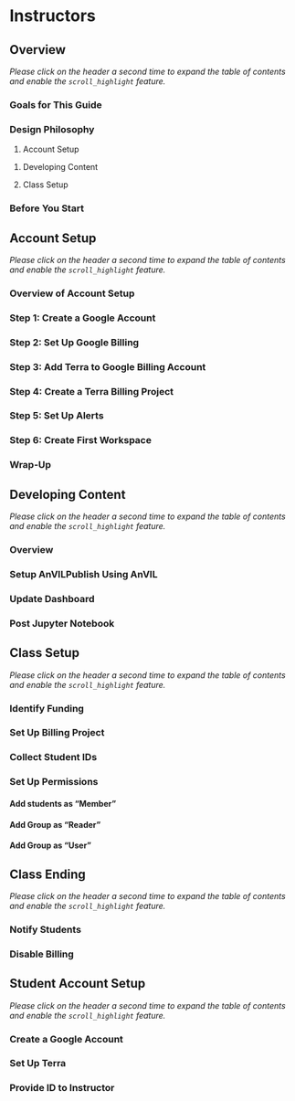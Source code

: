 # Instructors

<!------------------------------------------>

## Overview

*Please click on the header a second time to expand the table of contents and enable the `scroll_highlight` feature.*

### Goals for This Guide

<!-- Google slide -->

### Design Philosophy

1. Account Setup 

<!-- done once e.g. Google free $300 credits -->

1. Developing Content

1. Class Setup

<!-- done for each class e.g. STRIDES? -->

### Before You Start

<!-- Checklist -->

<!------------------------------------------>

## Account Setup

*Please click on the header a second time to expand the table of contents and enable the `scroll_highlight` feature.*

### Overview of Account Setup

### Step 1: Create a Google Account

### Step 2: Set Up Google Billing

### Step 3: Add Terra to Google Billing Account

### Step 4: Create a Terra Billing Project

### Step 5: Set Up Alerts

### Step 6: Create First Workspace

### Wrap-Up

<!------------------------------------------>

## Developing Content

*Please click on the header a second time to expand the table of contents and enable the `scroll_highlight` feature.*

### Overview

### Setup AnVILPublish Using AnVIL

### Update Dashboard

### Post Jupyter Notebook

<!------------------------------------------>

## Class Setup

*Please click on the header a second time to expand the table of contents and enable the `scroll_highlight` feature.*

### Identify Funding

### Set Up Billing Project

### Collect Student IDs

### Set Up Permissions

#### Add students as “Member” 

<!-- to Terra Group (so don’t have to type every ID) -->

#### Add Group as “Reader” 

<!-- to Instructor Workspace (to allow clone of this workspace) -->

#### Add Group as “User” 

<!-- Roles on Billing Project (allow to clone any workspace) -->

<!------------------------------------------>

## Class Ending

*Please click on the header a second time to expand the table of contents and enable the `scroll_highlight` feature.*

### Notify Students

### Disable Billing

<!------------------------------------------>

## Student Account Setup

*Please click on the header a second time to expand the table of contents and enable the `scroll_highlight` feature.*

### Create a Google Account

### Set Up Terra

### Provide ID to Instructor
